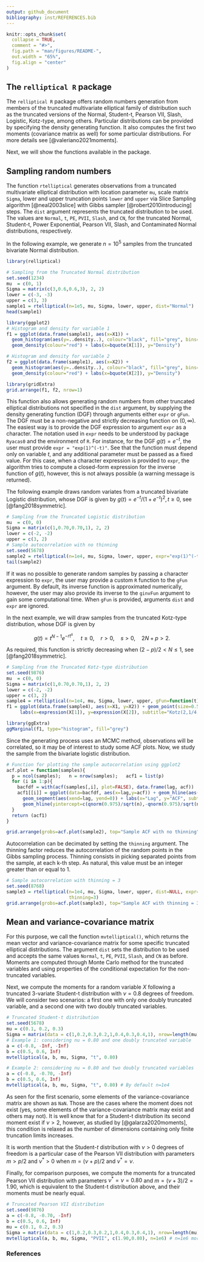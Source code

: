 ```yaml
---
output: github_document
bibliography: inst/REFERENCES.bib
---
```


<!-- README.md is generated from README.Rmd. Please edit that file -->

```r
knitr::opts_chunk$set(
  collapse = TRUE,
  comment = "#>",
  fig.path = "man/figures/README-",
  out.width = "65%",
  fig.align = "center"
)
```

## The `relliptical R` package

The `relliptical R` package offers random numbers generation from members of the truncated multivariate elliptical family of distribution such as the truncated versions of the Normal, Student-t, Pearson VII, Slash, Logistic, Kotz-type, among others. Particular distributions can be provided by specifying the density generating function. It also computes the first two moments (covariance matrix as well) for some particular distributions. For more details see [@valeriano2021moments].

Next, we will show the functions available in the package.

## Sampling random numbers
The function `rtelliptical` generates observations from a truncated multivariate elliptical distribution with location parameter `mu`, scale matrix `Sigma`, lower and upper truncation points `lower` and `upper` via Slice Sampling algorithm [@neal2003slice] with Gibbs sampler [@robert2010introducing] steps. The `dist` argument represents the truncated distribution to be used. The values are `Normal`, `t`, `PE`, `PVII`, `Slash`, and `CN`, for the truncated Normal, Student-t, Power Exponential, Pearson VII, Slash, and Contaminated Normal distributions, respectively.

In the following example, we generate $n = 10^5$ samples from the truncated bivariate Normal distribution.

```r
library(relliptical)

# Sampling from the Truncated Normal distribution
set.seed(1234)
mu  = c(0, 1)
Sigma = matrix(c(3,0.6,0.6,3), 2, 2)
lower = c(-3, -3)
upper = c(3, 3)
sample1 = rtelliptical(n=1e5, mu, Sigma, lower, upper, dist="Normal")
head(sample1)

library(ggplot2)
# Histogram and density for variable 1
f1 = ggplot(data.frame(sample1), aes(x=X1)) + 
  geom_histogram(aes(y=..density..), colour="black", fill="grey", bins=15) +
  geom_density(colour="red") + labs(x=bquote(X[1]), y="Density")

# Histogram and density for variable 2
f2 = ggplot(data.frame(sample1), aes(x=X2)) + 
  geom_histogram(aes(y=..density..), colour="black", fill="grey", bins=15) +
  geom_density(colour="red") + labs(x=bquote(X[2]), y="Density")

library(gridExtra)
grid.arrange(f1, f2, nrow=1)
```

This function also allows generating random numbers from other truncated elliptical distributions not specified in the `dist` argument, by supplying the density generating function (DGF) through arguments either `expr` or `gFun`. The DGF must be a non-negative and strictly decreasing function on $(0, \infty)$. The easiest way is to provide the DGF expression to argument `expr` as a character. The notation used in `expr` needs to be understood by package `Ryacas0` and the environment of `R`. For instance, for the DGF $g(t)=e^{-t}$, the user must provide `expr = "exp(1)^(-t)"`. See that the function must depend only on variable $t$, and any additional parameter must be passed as a fixed value. For this case, when a character expression is provided to `expr`, the algorithm tries to compute a closed-form expression for the inverse function of $g(t)$, however, this is not always possible (a warning message is returned).

The following example draws random variates from a truncated bivariate Logistic distribution, whose DGF is given by $g(t) = e^{-t}/(1+e^{-t})^2, t \geq 0$, see [@fang2018symmetric].

```r
# Sampling from the Truncated Logistic distribution
mu  = c(0, 0)
Sigma = matrix(c(1,0.70,0.70,1), 2, 2)
lower = c(-2, -2)
upper = c(3, 2)
# Sample autocorrelation with no thinning
set.seed(5678)
sample2 = rtelliptical(n=1e4, mu, Sigma, lower, upper, expr="exp(1)^(-t)/(1+exp(1)^(-t))^2")
tail(sample2)
```

If it was no possible to generate random samples by passing a character expression to `expr`, the user may provide a custom `R` function to the `gFun` argument.  By default, its inverse function is approximated numerically, however, the user may also provide its inverse to the `ginvFun` argument to gain some computational time. When `gFun` is provided, arguments `dist` and `expr` are ignored.

In the next example, we will draw samples from the truncated Kotz-type distribution, whose DGF is given by 

$$g(t) = t^{N-1} e^{-r t^s}, \quad t\geq 0, \quad r>0, \quad s>0, \quad 2N+p>2.$$ 

As required, this function is strictly decreasing when $(2-p)/2 < N \leq 1$, see [@fang2018symmetric].

```r
# Sampling from the Truncated Kotz-type distribution
set.seed(9876)
mu  = c(0, 0)
Sigma = matrix(c(1,0.70,0.70,1), 2, 2)
lower = c(-2, -2)
upper = c(3, 2)
sample4 = rtelliptical(n=1e4, mu, Sigma, lower, upper, gFun=function(t){ t^(-1/2)*exp(-2*t^(1/4)) })
f1 = ggplot(data.frame(sample4), aes(x=X1, y=X2)) + geom_point(size=0.50) +
     labs(x=expression(X[1]), y=expression(X[2]), subtitle="Kotz(2,1/4,1/2)")

library(ggExtra)
ggMarginal(f1, type="histogram", fill="grey")
```

Since the generating process uses an MCMC method, observations will be correlated, so it may be of interest to study some ACF plots. Now, we study the sample from the bivariate logistic distribution.

```r
# Function for plotting the sample autocorrelation using ggplot2
acf.plot = function(samples){
  p = ncol(samples);   n = nrow(samples);   acf1 = list(p)
  for (i in 1:p){
    bacfdf = with(acf(samples[,i], plot=FALSE), data.frame(lag, acf))
    acf1[[i]] = ggplot(data=bacfdf, aes(x=lag,y=acf)) + geom_hline(aes(yintercept=0)) +
      geom_segment(aes(xend=lag, yend=0)) + labs(x="Lag", y="ACF", subtitle=bquote(X[.(i)])) +
      geom_hline(yintercept=c(qnorm(0.975)/sqrt(n),-qnorm(0.975)/sqrt(n)), colour="red", linetype="twodash")
  }
  return (acf1)
}

grid.arrange(grobs=acf.plot(sample2), top="Sample ACF with no thinning", nrow=1)
```

Autocorrelation can be decimated by setting the `thinning` argument. The thinning factor reduces the autocorrelation of the random points in the Gibbs sampling process. Thinning consists in picking separated points from the sample, at each k-th step. As natural, this value must be an integer greater than or equal to 1.

```r
# Sample autocorrelation with thinning = 3
set.seed(8768)
sample3 = rtelliptical(n=1e4, mu, Sigma, lower, upper, dist=NULL, expr="exp(1)^(-t)/(1+exp(1)^(-t))^2", 
                       thinning=3)
grid.arrange(grobs=acf.plot(sample3), top="Sample ACF with thinning = 3", nrow=1)
```

## Mean and variance-covariance matrix
For this purpose, we call the function `mvtelliptical()`, which returns the mean vector and variance-covariance matrix for some specific truncated elliptical distributions. The argument `dist` sets the distribution to be used and accepts the same values `Normal`, `t`, `PE`, `PVII`, `Slash`, and `CN` as before. Moments are computed through Monte Carlo method for the truncated variables and using properties of the conditional expectation for the non-truncated variables.

Next, we compute the moments for a random variable $X$ following a truncated 3-variate Student-t distribution with $\nu=0.8$ degrees of freedom. We will consider two scenarios: a first one with only one doubly truncated variable, and a second one with two doubly truncated variables.

```r
# Truncated Student-t distribution
set.seed(5678)
mu = c(0.1, 0.2, 0.3)
Sigma = matrix(data = c(1,0.2,0.3,0.2,1,0.4,0.3,0.4,1), nrow=length(mu), ncol=length(mu), byrow=TRUE)
# Example 1: considering nu = 0.80 and one doubly truncated variable
a = c(-0.8, -Inf, -Inf)
b = c(0.5, 0.6, Inf)
mvtelliptical(a, b, mu, Sigma, "t", 0.80)

# Example 2: considering nu = 0.80 and two doubly truncated variables
a = c(-0.8, -0.70, -Inf)
b = c(0.5, 0.6, Inf)
mvtelliptical(a, b, mu, Sigma, "t", 0.80) # By default n=1e4
```

As seen for the first scenario, some elements of the variance-covariance matrix are shown as `NaN`. Those are the cases where the moment does not exist (yes, some elements of the variance-covariance matrix may exist and others may not). It is well know that for a Student-t distribution its second moment exist if $\nu>2$, however, as studied by [@galarza2020moments], this condition is relaxed as the number of dimensions containing only finite truncation limits increases.

It is worth mention that the Student-$t$ distribution with $\nu > 0$ degrees of freedom is a particular case of the Pearson VII distribution with parameters $m > p/2$ and $\nu^* > 0$ when $m = (\nu+p)/2$ and $\nu^* = \nu$. 

Finally, for comparison purposes, we compute the moments for a truncated Pearson VII distribution with parameters $\nu^* = \nu = 0.80$ and $m = (\nu + 3)/2 = 1.90$, which is equivalent to the Student-t distribution above, and their moments must be nearly equal.

```r
# Truncated Pearson VII distribution
set.seed(9876)
a = c(-0.8, -0.70, -Inf)
b = c(0.5, 0.6, Inf)
mu = c(0.1, 0.2, 0.3)
Sigma = matrix(data = c(1,0.2,0.3,0.2,1,0.4,0.3,0.4,1), nrow=length(mu), ncol=length(mu), byrow=TRUE)
mvtelliptical(a, b, mu, Sigma, "PVII", c(1.90,0.80), n=1e6) # n=1e6 more precision
```

### References
